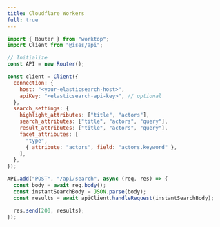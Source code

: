 ```yaml
---
title: Cloudflare Workers
full: true
---
```


```js
import { Router } from "worktop";
import Client from "@ises/api";

// Initialize
const API = new Router();

const client = Client({
  connection: {
    host: "<your-elasticsearch-host>",
    apiKey: "<elasticsearch-api-key>", // optional
  },
  search_settings: {
    highlight_attributes: ["title", "actors"],
    search_attributes: ["title", "actors", "query"],
    result_attributes: ["title", "actors", "query"],
    facet_attributes: [
      "type",
      { attribute: "actors", field: "actors.keyword" },
    ],
  },
});

API.add("POST", "/api/search", async (req, res) => {
  const body = await req.body();
  const instantSearchBody = JSON.parse(body);
  const results = await apiClient.handleRequest(instantSearchBody);

  res.send(200, results);
});
```
